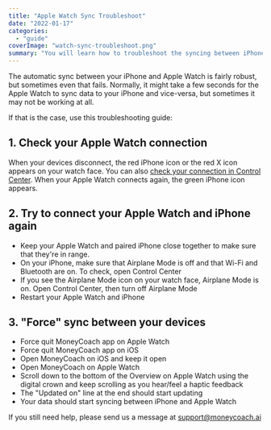 ```yaml
---
title: "Apple Watch Sync Troubleshoot"
date: "2022-01-17"
categories: 
  - "guide"
coverImage: "watch-sync-troubleshoot.png"
summary: "You will learn how to troubleshoot the syncing between iPhone and Apple Watch."
---
```


The automatic sync between your iPhone and Apple Watch is fairly robust, but sometimes even that fails. Normally, it might take a few seconds for the Apple Watch to sync data to your iPhone and vice-versa, but sometimes it may not be working at all.

If that is the case, use this troubleshooting guide:

## 1\. Check your Apple Watch connection

When your devices disconnect, the red iPhone icon or the red X icon appears on your watch face. You can also [check your connection in Control Center](https://support.apple.com/kb/HT206951). When your Apple Watch connects again, the green iPhone icon appears.

## 2\. Try to connect your Apple Watch and iPhone again

- Keep your Apple Watch and paired iPhone close together to make sure that they're in range.
- On your iPhone, make sure that Airplane Mode is off and that Wi-Fi and Bluetooth are on. To check, open Control Center
- If you see the Airplane Mode icon on your watch face, Airplane Mode is on. Open Control Center, then turn off Airplane Mode
- Restart your Apple Watch and iPhone

## 3\. "Force" sync between your devices

- Force quit MoneyCoach app on Apple Watch
- Force quit MoneyCoach app on iOS
- Open MoneyCoach on iOS and keep it open
- Open MoneyCoach on Apple Watch
- Scroll down to the bottom of the Overview on Apple Watch using the digital crown and keep scrolling as you hear/feel a haptic feedback
- The "Updated on" line at the end should start updating
- Your data should start syncing between iPhone and Apple Watch

If you still need help, please send us a message at [support@moneycoach.ai](mailto:support@moneycoach.ai)
